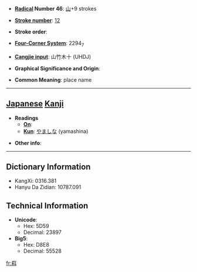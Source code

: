 * '''[[Wiktionary:Chinese radical index| Radical]] Number 46''': [[Wiktionary:Chinese radical index 山|山]]+9 strokes

* '''[[Wiktionary:Chinese total strokes index|Stroke number]]''': [[Wiktionary:Chinese total strokes index 12|12]]

* '''Stroke order''': 

* '''[[Wiktionary:Chinese four corner index|Four-Corner System]]''': 2294<sub>7</sub>

* '''[[Wiktionary:Chinese Cangjie index|Cangjie input]]''': 山竹木十 (UHDJ)

* '''Graphical Significance and Origin''': 

* '''Common Meaning''': place name

----

== [[Japanese]] [[Kanji]] ==

* '''Readings'''
** '''[[On]]''': 
** '''[[Kun]]''': [[やましな]] (yamashina)

* '''Other info''':  

----

== Dictionary Information ==

* KangXi: 0316.381
* Hanyu Da Zidian: 10787.091

== Technical Information ==

* '''Unicode''':
** Hex: 5D59
** Decimal: 23897
* '''Big5''':
** Hex: D8E8
** Decimal: 55528

[[fr:嵙]]